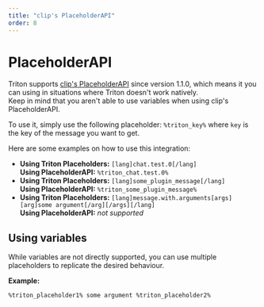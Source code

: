 ```yaml
---
title: "clip's PlaceholderAPI"
order: 8
---
```


# PlaceholderAPI

Triton supports [clip's PlaceholderAPI](https://www.spigotmc.org/resources/placeholderapi.6245/) since version 1.1.0, which means it you can using in situations where Triton doesn't work natively.  
Keep in mind that you aren't able to use variables when using clip's PlaceholderAPI.

To use it, simply use the following placeholder: `%triton_key%` where `key` is the key of the message you want to get.

Here are some examples on how to use this integration:

- **Using Triton Placeholders:** `[lang]chat.test.0[/lang]`  
  **Using PlaceholderAPI:** `%triton_chat.test.0%`
- **Using Triton Placeholders:** `[lang]some_plugin_message[/lang]`  
  **Using PlaceholderAPI:** `%triton_some_plugin_message%`
- **Using Triton Placeholders:** `[lang]message.with.arguments[args][arg]some argument[/arg][/args][/lang]`  
  **Using PlaceholderAPI:** _not supported_

## Using variables

While variables are not directly supported, you can use multiple placeholders to replicate the desired behaviour.

**Example:**

`%triton_placeholder1% some argument %triton_placeholder2%`

